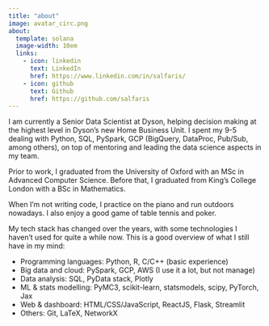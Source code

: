 ```yaml
---
title: "about"
image: avatar_circ.png
about:
  template: solana
  image-width: 10em
  links:
    - icon: linkedin
      text: LinkedIn
      href: https://www.linkedin.com/in/salfaris/
    - icon: github
      text: Github
      href: https://github.com/salfaris
---
```


I am currently a Senior Data Scientist at Dyson, helping decision making at the highest level in Dyson's new Home Business Unit. I spent my 9-5 dealing with Python, SQL, PySpark, GCP (BigQuery, DataProc, Pub/Sub, among others), on top of mentoring and leading the data science aspects in my team. 

Prior to work, I graduated from the University of Oxford with an MSc in Advanced Computer Science. Before that, I graduated from King's College London with a BSc in Mathematics.

When I'm not writing code, I practice on the piano and run outdoors nowadays. I also enjoy a good game of table tennis and poker.

My tech stack has changed over the years, with some technologies I haven't used for quite a while now. This is a good overview of what I still have in my mind:

- Programming languages: Python, R, C/C++ (basic experience)
- Big data and cloud: PySpark, GCP, AWS (I use it a lot, but not manage)
- Data analysis: SQL, PyData stack, Plotly
- ML & stats modelling: PyMC3, scikit-learn, statsmodels, scipy, PyTorch, Jax
- Web & dashboard: HTML/CSS/JavaScript, ReactJS, Flask, Streamlit
- Others: Git, LaTeX, NetworkX

